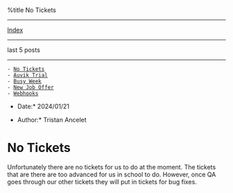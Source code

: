 %title No Tickets


---------------------------
[[index.wiki|Index]]
---------------------------

last 5 posts
---------------------------

 - [[1701545547-no-tickets.wiki|No Tickets]]
 - [[1700863814-auvik-trial.wiki|Auvik Trial]]
 - [[1700345096-busy-week.wiki|Busy Week]]
 - [[1700104768-new-job-offer.wiki|New Job Offer]]
 - [[1699564352-webhooks.wiki|Webhooks]]

*Date:* 2024/01/21

*Author:* Tristan Ancelet

= No Tickets =
Unfortunately there are no tickets for us to do at the moment. The tickets that are there are too advanced for us in school to do. However, once QA goes through our other tickets they will put in tickets for bug fixes.
